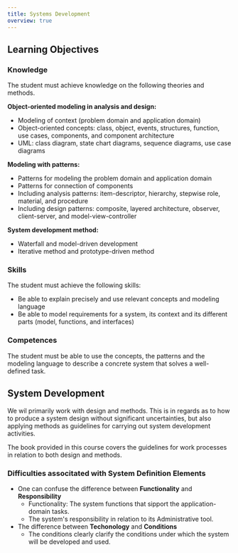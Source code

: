 ```yaml
---
title: Systems Development
overview: true
---
```


<GuideList slug={props.slug} />

## Learning Objectives

### Knowledge

The student must achieve knowledge on the following theories and methods.

**Object-oriented modeling in analysis and design:**

- Modeling of context (problem domain and application domain)
- Object-oriented concepts: class, object, events, structures, function, use cases, components,
  and component architecture
- UML: class diagram, state chart diagrams, sequence diagrams, use case diagrams

**Modeling with patterns:**

- Patterns for modeling the problem domain and application domain
- Patterns for connection of components
- Including analysis patterns: item-descriptor, hierarchy, stepwise role, material, and procedure
- Including design patterns: composite, layered architecture, observer, client-server, and
  model-view-controller

**System development method:**

- Waterfall and model-driven development
- Iterative method and prototype-driven method

### Skills

The student must achieve the following skills:

- Be able to explain precisely and use relevant concepts and modeling language
- Be able to model requirements for a system, its context and its different parts
  (model, functions, and interfaces)

### Competences

The student must be able to use the concepts, the patterns and the modeling language
to describe a concrete system that solves a well-defined task.

## System Development

We wil primarily work with design and methods. This is in regards as to how to produce a system
design without significant uncertainties, but also applying methods as guidelines for carrying
out system development activities.

The book provided in this course covers the guidelines for work processes in relation to both
design and methods.

### Difficulties associtated with System Definition Elements

- One can confuse the difference between **Functionality** and **Responsibility**
  - Functionality: The system functions that sipport the application-domain tasks.
  - The system's responsibility in relation to its Administrative tool.
- The difference between **Techonology** and **Conditions**
  - The conditions clearly clarify the conditions under which the system will be
    developed and used.
